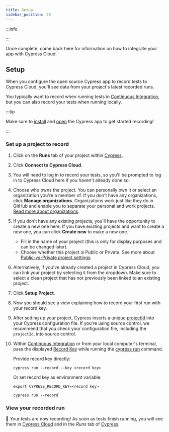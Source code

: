 ```yaml
---
title: Setup
sidebar_position: 20
---
```


:::info

<CloudFreePlan />
:::

Once complete, come back here for information on how to integrate your app with
Cypress Cloud.

## Setup

When you configure the open source Cypress app to record tests to Cypress Cloud,
you'll see data from your project's latest recorded runs.

You typically want to record when running tests in
[Continuous Integration](/app/continuous-integration/overview), but you
can also record your tests when running locally.

:::tip

<Icon name="check-circle" color="green" /> Make sure to [install](/app/get-started/install-cypress)
and [open](/app/get-started/open-the-app) the Cypress app to get started recording!

:::

### Set up a project to record

1. Click on the **Runs** tab of your project within
   [Cypress](/app/core-concepts/open-mode).
2. Click **Connect to Cypress Cloud**.
3. You will need to log in to record your tests, so you'll be prompted to log in
   to Cypress Cloud here if you haven't already done so.
   <DocsImage
     src="/img/cloud/projects/setup-a-project-1.jpg"
     alt="Connect to Cloud"
   />
4. Choose who owns the project. You can personally own it or select an
   organization you're a member of. If you don't have any organizations, click
   **Manage organizations**. Organizations work just like they do in GitHub and
   enable you to separate your personal and work projects.
   [Read more about organizations](/cloud/account-management/organizations).
   <DocsImage
     src="/img/cloud/projects/setup-a-project-2.jpg"
     alt="Choose an Organization"
   />
5. If you don't have any existing projects, you'll have the opportunity to
   create a new one here. If you have existing projects and want to create a new
   one, you can click **Create new** to make a new one.

   - Fill in the name of your project (this is only for display purposes and can
     be changed later).
   - Choose whether this project is Public or Private. See more about
     [Public-vs-Private project settings](/cloud/account-management/projects#Public-vs-Private).
     <DocsImage
       src="/img/cloud/projects/setup-a-project-3.jpg"
       alt="Create a New Project"
     />

6. Alternatively, if you've already created a project in Cypress Cloud, you can
   link your project by selecting it from the dropdown. Make sure to select a
   clean project that has not previously been linked to an existing project.
   <DocsImage
     src="/img/cloud/projects/setup-a-project-4.jpg"
     alt="Choose a Project"
   />
7. Click **Setup Project**.
8. Now you should see a view explaining how to record your first run with your
   record key.
   <DocsImage
     src="/img/cloud/projects/setup-a-project-5.jpg"
     alt="Record Instructions"
   />
9. After setting up your project, Cypress inserts a unique
   [projectId](/cloud/account-management/projects#Project-ID) into your Cypress configuration file. If you're
   using source control, we recommend that you check your configuration file,
   including the `projectId`, into source control.
10. Within [Continuous Integration](/app/continuous-integration/overview)
    or from your local computer's terminal, pass the displayed
    [Record Key](/cloud/account-management/projects#Record-key) while running the
    [cypress run](/app/references/command-line#cypress-run) command.

    Provide record key directly:

    ```shell
    cypress run --record --key <record key>
    ```

    Or set record key as environment variable:

    ```shell
    export CYPRESS_RECORD_KEY=<record key>
    ```

    ```shell
    cypress run --record
    ```

### View your recorded run

🎉 Your tests are now recording! As soon as tests finish running, you will see
them in [Cypress Cloud](https://on.cypress.io/cloud) and in the _Runs_ tab of
[Cypress](/app/core-concepts/open-mode).

<DocsImage
  src="/img/cloud/projects/cloud-runs-list.jpg"
  alt="Cloud Screenshot"
/>

<DocsImage
  src="/img/cloud/projects/runs-list-in-desktop-gui.jpg"
  alt="Runs List"
/>
